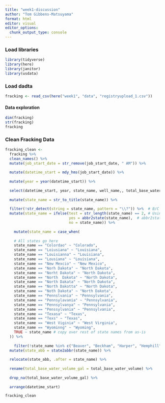 ```yaml
---
title: "week1-discussion"
author: "Tom Gibbens-Matsuyama"
format: html
editor: visual
editor_options: 
  chunk_output_type: console
---
```

### Load libraries
```r
library(tidyverse)
library(here)
library(janitor)
library(usdata)
```

### Load dadta
```r
fracking <- read_csv(here("week1", "data", "registryupload_1.csv"))
```

#### Data exploration

```r
dim(fracking)
str(fracking)
fracking
```

### Clean Fracking Data

```r
fracking_clean <-
  fracking %>% 
  clean_names() %>% 
  mutate(job_start_date = str_remove(job_start_date, " AM")) %>% 
  
  mutate(datetime_start = mdy_hms(job_start_date)) %>% 
  
  mutate(year = year(datetime_start)) %>% 
  
  select(datetime_start, year, state_name, well_name,, total_base_water_volume) %>% 
  
  mutate(state_name = str_to_title(state_name)) %>% 
  
  filter(!str_detect(string = state_name, pattern = "\\?")) %>%  # B/C ? is an operator in R we have to use the two backslashes to soley recognize ? in the cells.
  mutate(state_name = ifelse(test = str_length(state_name) == 2, # Using ifelse function
                             yes = abbr2state(state_name),  # abbr2state comes from usdata library
                             no = state_name)) %>% 
  
    mutate(state_name = case_when(
    
    # All states go here 
    state_name == "Colordao" ~ "Colorado",
    state_name == "Loiusiana" ~ "Louisiana",
    state_name == "Louisianna" ~ "Louisiana",
    state_name == "Lousiana" ~ "Louisiana",
    state_name == "New Mexcio" ~ "New Mexico",
    state_name == "Norh Dakota" ~ "North Dakota",
    state_name == "Norht Dakota" ~ "North Dakota",
    state_name == "North  Dakota" ~ "North Dakota",
    state_name == "North Dakata" ~ "North Dakota",
    state_name == "North Dakotta" ~ "North Dakota",
    state_name == "Noth Dakota" ~ "North Dakota",
    state_name == "Pennslvania" ~ "Pennsylvania",
    state_name == "Pennsylavania" ~ "Pennsylvania",
    state_name == "Pennsylvanya" ~ "Pennsylvania",
    state_name == "Penssylvania" ~ "Pennsylvania",
    state_name == "Texasa" ~ "Texas",
    state_name == "Texs" ~ "Texas", 
    state_name == "West Viginia" ~ "West Virginia",
    state_name == "Wyominng" ~ "Wyoming", 
    TRUE ~ state_name # copy over rest of state names from as-is
  )) %>% 
    
    filter(!state_name %in% c("Beaver", "Beckham", "Harper", "Hemphill", "Red River", "Roosevelt", "Rusk", "State", "Ward")) %>%
  mutate(state_abb = state2abbr(state_name)) %>% 
  
  relocate(state_abb, .after = state_name) %>% 
  
  rename(total_base_water_volume_gal = total_base_water_volume) %>% 
  
  drop_na(total_base_water_volume_gal) %>% 
  
  arrange(datetime_start)

fracking_clean
```

